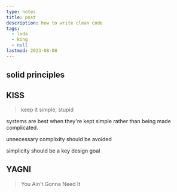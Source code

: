 ```yaml
---
type: notes
title: post
description: how to write clean code
tags:
  - loda
  - king
  - null
lastmod: 2023-08-08
---
```


## solid principles 

## KISS
> keep it simple, stupid

systems are best when they're kept simple rather than being made complicated.

unnecessary complixity should be avoided

simplicity should be a key design goal

## YAGNI
> You Ain't Gonna Need It
> 




